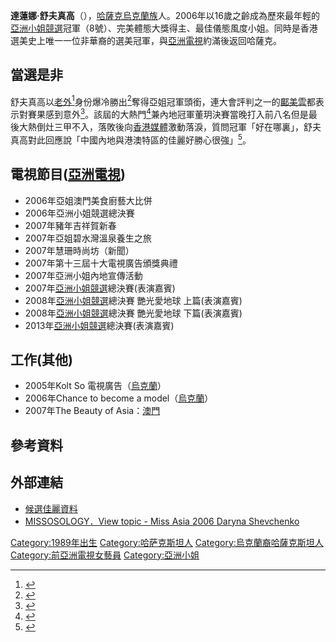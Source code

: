 {{noteTA
|T=zh-cn:達蓮娜·舒夫真高; zh-tw:達蓮娜·舒夫真高; zh-hk:達蓮娜·舒夫真高;
}}
{{藝人
| 類型 = 女演員
| 圖片 = 
| 英文名 = Daryna Shevchenko
| 原名 = Дарына Шевченко
| 暱稱 = Daza,舒夫真高
| 國籍 = {{KAZ}}
| 民族 = [[烏克蘭族|烏克蘭族]]
| 出生日期 = {{Birth date and age|1989|12|26}}
| 出生地點 = {{KAZ}}
| 語言=[[俄語|俄語]]，[[烏克蘭語|烏克蘭語]]，[[英語|英語]]
| 逝世日期 = 
| 逝世地點 = 
| 教育程度 = 大學
| 官方網站 = 
| 經紀公司 =  
| imdb =
}}

'''達蓮娜·舒夫真高'''（{{lang-ru|Дарына Шевченко}}），[[哈薩克|哈薩克]][[烏克蘭族|烏克蘭族]]人。2006年以16歲之齡成為歷來最年輕的[[亞洲小姐競選|亞洲小姐競選]]冠軍（8號）、完美體態大獎得主、最佳儀態風度小姐。同時是香港選美史上唯一一位非華裔的選美冠軍，與[[亞洲電視|亞洲電視]]約滿後返回哈薩克。

==當選是非==
舒夫真高以[[老外|老外]]<ref>{{Cite web|title=Old news is so exciting： 舒夫真高創選美史 ｜ 蘋果日報|url=https://hk.appledaily.com/entertainment/20130914/XEOKOI6FWFIUKUCZPMZIVXDTVY/|access-date=2021-06-17|work=Apple Daily 蘋果日報|language=zh-hk|archive-date=2021-06-21|archive-url=https://web.archive.org/web/20210621163636/https://hk.appledaily.com/entertainment/20130914/XEOKOI6FWFIUKUCZPMZIVXDTVY/|dead-url=yes}}</ref>身份爆冷勝出<ref>{{Cite web |url=http://the-sun.on.cc/channels/ent/20061030/20061030011954_0000.html |title=肉光四射 周正莉Fing乳貼 16歲達蓮娜‧舒夫真高3料封后 |access-date=2017-08-27 |archive-date=2017-08-27 |archive-url=https://web.archive.org/web/20170827085301/http://the-sun.on.cc/channels/ent/20061030/20061030011954_0000.html |dead-url=no }}</ref>奪得亞姐冠軍頭銜，連大會評判之一的[[鄺美雲|鄺美雲]]都表示對賽果感到意外<ref>{{Cite web|title=決賽肉光四濺 惹露點疑雲 澳門直擊 16歲舒夫真高爆冷膺最年輕亞姐 ｜ 蘋果日報|url=https://hk.appledaily.com/entertainment/20061030/WSVU2C6GI4TTPUWU2EXT2ZPUCI/|access-date=2021-06-17|work=Apple Daily 蘋果日報|language=zh-hk|archive-date=2021-06-21|archive-url=https://web.archive.org/web/20210621185618/https://hk.appledaily.com/entertainment/20061030/WSVU2C6GI4TTPUWU2EXT2ZPUCI/|dead-url=yes}}</ref>。該屆的大熱門<ref>{{Cite web|title=亞姐今晚決賽 盛況胸前 台版彭美拉乳出驚人 ｜ 蘋果日報|url=https://hk.appledaily.com/entertainment/20061029/P5TF4WUC64DHDZAHUS2VXFPGTY/|access-date=2021-06-17|work=Apple Daily 蘋果日報|language=zh-hk|archive-date=2021-06-21|archive-url=https://web.archive.org/web/20210621184933/https://hk.appledaily.com/entertainment/20061029/P5TF4WUC64DHDZAHUS2VXFPGTY/|dead-url=yes}}</ref>兼內地冠軍董玥決賽當晚打入前八名但是最後大熱倒灶三甲不入，落敗後向[[香港媒體|香港媒體]]激動落淚，質問冠軍「好在哪裏」，舒夫真高對此回應說「中國內地與港澳特區的佳麗好勝心很強」<ref>{{Cite web|title=董玥不忿落敗炮轟冠軍 舒夫真高還擊「內地佳麗好勝心強」 ｜ 蘋果日報|url=https://hk.appledaily.com/entertainment/20061031/AXCOSVREYZYJ4PC5YVRARLC2PU/|access-date=2021-06-17|work=Apple Daily 蘋果日報|language=zh-hk|archive-date=2021-06-21|archive-url=https://web.archive.org/web/20210621171019/https://hk.appledaily.com/entertainment/20061031/AXCOSVREYZYJ4PC5YVRARLC2PU/|dead-url=yes}}</ref>。

==電視節目([[亞洲電視|亞洲電視]])==
*2006年亞姐澳門美食廚藝大比併
*2006年亞洲小姐競選總決賽
*2007年豬年吉祥賀新春
*2007年亞姐碧水灣溫泉養生之旅
*2007年慧珊時尚坊（新聞）
*2007年第十三屆十大電視廣告頒獎典禮
*2007年亞洲小姐內地宣傳活動
*2007年[[亞洲小姐競選|亞洲小姐競選]]總決賽(表演嘉賓)
*2008年[[亞洲小姐競選|亞洲小姐競選]]總決賽 艷光愛地球 上篇(表演嘉賓)
*2008年[[亞洲小姐競選|亞洲小姐競選]]總決賽 艷光愛地球 下篇(表演嘉賓)
*2013年[[亞洲小姐競選|亞洲小姐競選]]總決賽(表演嘉賓)

==工作(其他)==
*2005年Kolt So 電視廣告（[[烏克蘭|烏克蘭]]）
*2006年Chance to become a model（[[烏克蘭|烏克蘭]]）
*2007年The Beauty of Asia：[[澳門|澳門]]
== 參考資料 ==
{{reflist}}

==外部連結==
* [http://www.helloworldcup.com/read-htm-tid-28929-uid-1.html 候選佳麗資料]{{Wayback|url=http://www.helloworldcup.com/read-htm-tid-28929-uid-1.html |date=20180920232235 }}
* [http://www.missosology.info/forum/viewtopic.php?t=11469 MISSOSOLOGY．View topic - Miss Asia 2006 Daryna Shevchenko]{{Wayback|url=http://www.missosology.info/forum/viewtopic.php?t=11469 |date=20180920232235 }}

{{亞洲小姐|[[王磊_(1985年)|王磊]]|冠|2006年|[[張家瑩|張家瑩]]}}
{{亞洲小姐競選歷屆三甲得主}}
{{DEFAULTSORT:Shevchenko,Daryna}}
[[Category:1989年出生|Category:1989年出生]]
[[Category:哈萨克斯坦人|Category:哈萨克斯坦人]]
[[Category:烏克蘭裔哈薩克斯坦人|Category:烏克蘭裔哈薩克斯坦人]]
[[Category:前亞洲電視女藝員|Category:前亞洲電視女藝員]]
[[Category:亞洲小姐|Category:亞洲小姐]]